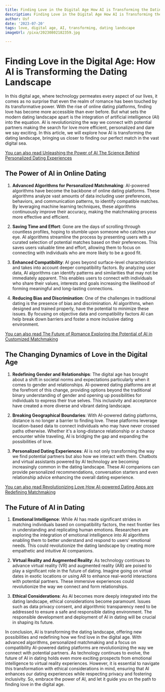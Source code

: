 ```yaml
---
title: Finding Love in the Digital Age How AI is Transforming the Dating Landscape
description: Finding Love in the Digital Age How AI is Transforming the Dating Landscape
author: Usf
date: '2023-07-20'
tags: love, digital age, AI, transforming, dating landscape
imageUrl: /pixa/20230802182359.jpg

---
```

# Finding Love in the Digital Age: How AI is Transforming the Dating Landscape

In this  digital age, where technology permeates every aspect of our lives, it comes as no surprise that even the realm of romance has been touched by  its  transformative power. With the rise of online dating platforms,  finding  love has become more  accessible than ever before. But what sets  the modern dating landscape apart is the integration of artificial intelligence (AI)  into the equation. AI is revolutionizing the way we connect with  potential partners making the search for love more  efficient, personalized and dare we say exciting. In this article, we will explore how AI is transforming the dating landscape, bringing us closer to finding our perfect match in the vast digital sea.

[You  can also read Unleashing the Power  of  AI The Science Behind Personalized  Dating Experiences](Unleashing%20the%20Power%20of%20AI%20The%20Science%20Behind%20Personalized%20Dating%20Experiences)


## The Power  of AI in Online  Dating

1. **Advanced Algorithms for Personalized Matchmaking**: AI-powered algorithms have become the backbone of online  dating  platforms. These algorithms analyze vast amounts of data  including user preferences, behaviors, and communication patterns, to identify compatible matches. By leveraging machine learning techniques, these algorithms continuously improve their accuracy, making the matchmaking  process more effective and  efficient.

2. **Saving  Time  and Effort**: Gone are the days of scrolling through countless profiles, hoping to stumble upon someone who catches your eye. AI algorithms streamline the process by presenting users with a curated selection of potential matches based on  their preferences. This  saves users valuable time and  effort, allowing them to focus on connecting with individuals who are more  likely  to be a good  fit.

3. **Enhanced  Compatibility**: AI goes beyond surface-level characteristics and takes into account deeper compatibility factors. By analyzing user data, AI algorithms can identify patterns and similarities that may not be immediately apparent. This enables users to connect with individuals who share their values, interests and  goals  increasing the likelihood of  forming meaningful and long-lasting connections.

4. **Reducing Bias  and Discrimination**: One  of the challenges in traditional dating is the presence of bias and discrimination. AI algorithms, when designed and trained properly, have the potential to minimize these issues. By focusing on objective data and compatibility  factors AI can help break down barriers and foster a more inclusive dating environment.

[You can also read The Future  of Romance Exploring the Potential of AI in  Customized Matchmaking](The%20Future%20of%20Romance%20Exploring%20the%20Potential%20of%20AI%20in%20Customized%20Matchmaking)


## The Changing Dynamics of Love in the Digital Age

1. **Redefining  Gender and Relationships**: The digital age has brought about a shift in societal  norms and expectations particularly when it comes to gender and relationships. AI-powered dating platforms are at the forefront of this change, providing options beyond the traditional binary  understanding of gender and opening up possibilities for individuals to express their true selves. This inclusivity  and acceptance have  created a  more diverse  and  vibrant dating landscape.

2. **Breaking Geographical Boundaries**: With AI-powered dating platforms, distance is no longer a barrier to finding love. These platforms leverage location-based data to connect individuals who may have never crossed paths otherwise. Whether it's a long-distance relationship or a chance  encounter while traveling, AI is bridging the gap and expanding the possibilities of love.

3. **Personalized Dating  Experiences**: AI is not only transforming the way we  find potential  partners but also  how we interact with them. Chatbots and virtual assistants powered by AI technology are  becoming  increasingly common in the dating landscape. These AI companions can provide personalized recommendations, conversation starters and even relationship advice enhancing  the overall dating experience.

[You can also read Revolutionizing Love How AI-powered Dating Apps are Redefining Matchmaking](Revolutionizing%20Love%20How%20AI-powered%20Dating%20Apps%20are%20Redefining%20Matchmaking)


##  The Future  of AI in Dating

1.  **Emotional Intelligence**:  While AI has made significant strides in matching individuals based on  compatibility factors, the next  frontier  lies in understanding and replicating human emotions. Researchers are exploring  the integration of emotional intelligence into AI algorithms enabling them to better understand and  respond to users' emotional needs. This could revolutionize the dating landscape by creating more empathetic and intuitive AI  companions.

2. **Virtual  Reality and Augmented Reality**: As technology continues to advance virtual reality (VR) and augmented reality (AR) are poised to play a  significant role in the  future of dating. Imagine going on virtual dates in exotic locations or  using AR to enhance real-world interactions with potential partners. These immersive experiences could revolutionize the way we connect and form relationships.

3. **Ethical Considerations**: As AI  becomes more deeply integrated into the dating landscape,  ethical considerations become paramount. Issues such as data privacy consent, and algorithmic transparency need  to be addressed to ensure a safe and responsible dating environment. The responsible development and  deployment of  AI in dating  will be crucial in shaping its future.

In conclusion, AI is transforming the dating landscape, offering new possibilities  and redefining how we find love in the digital  age. With advanced algorithms, personalized matchmaking and a focus on compatibility AI-powered dating platforms  are revolutionizing the  way we connect with potential partners.  As technology continues to evolve, the future  of AI in dating holds even  more exciting prospects from emotional intelligence to virtual reality experiences. However, it is essential to navigate this transformation with ethical  considerations in mind, ensuring that  AI enhances our dating experiences while respecting privacy and fostering inclusivity. So,  embrace  the  power of AI, and let it  guide you on the path to finding love in the digital age.